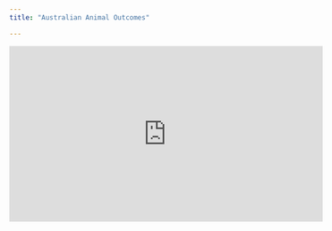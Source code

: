 ```yaml
---
title: "Australian Animal Outcomes"

---
```


<iframe width="560" height="315" src="https://www.youtube.com/embed/E2amEz_upzU" title="YouTube video player" frameborder="0" allow="accelerometer; autoplay; clipboard-write; encrypted-media; gyroscope; picture-in-picture" allowfullscreen></iframe>
